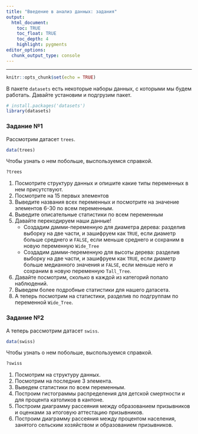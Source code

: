 ```yaml
---
title: "Введение в анализ данных: задания"
output: 
  html_document:
    toc: TRUE
    toc_float: TRUE
    toc_depth: 4
    highlight: pygments
editor_options: 
  chunk_output_type: console
---
```

---
```r
knitr::opts_chunk$set(echo = TRUE)
```

В пакете `datasets` есть некоторые наборы данных, с которыми мы будем работать. Давайте установим и подгрузим пакет.

```r
# install.packages('datasets')
library(datasets)
```

### Задание №1

Рассмотрим датасет `trees`.

```r
data(trees)
```

Чтобы узнать о нем побольше, выспользуемся справкой.

```r
?trees
```

1. Посмотрите структуру данных и опишите какие типы переменных в нем присутствуют.
2. Посмотрите на 15 первых элементов
3. Выведите названия всех переменных и посмотрите на значение элементов 6-30 по всем переменным.
4. Выведите описательные статистики по всем переменным
5. Давайте перекодируем наши данные! 
    + Cоздадим дамми-переменную для диаметра дерева: разделив выборку на две части, и зашифруем как `TRUE`, если диаметр больше среднего и `FALSE`, если меньше среднего и сохраним в новую переменную `Wide_Tree`
    + Cоздадим дамми-переменную для высоты дерева: разделив выборку на две части, и зашифруем как `TRUE`, если диаметр больше медианного значения и `FALSE`, если меньше него и сохраним в новую переменную `Tall_Tree`.
6. Давайте посмотрим, сколько в каждой из категорий попало наблюдений.
7. Выведем более подробные статистики для нашего датасета.
8. А теперь посмотрим на статистики, разделив по подгруппам по переменной `Wide_Tree`.

### Задание №2

А теперь рассмотрим датасет `swiss`.

```r
data(swiss)
```

Чтобы узнать о нем побольше, выспользуемся справкой.

```r
?swiss
```

1. Посмотрим на структуру данных.
2. Посмотрим на последние 3 элемента.
3. Выведем статистики по всем переменным.
4. Построим гистограммы распределения для детской смертности и для процента католиков в кантоне.
5. Построим диаграмму рассеяния между образованием призывников и оценками за итоговую аттестацию призывников.
6. Построим диаграмму рассеяния между процентом населения, занятого сельским хозяйством и образованием призывников.